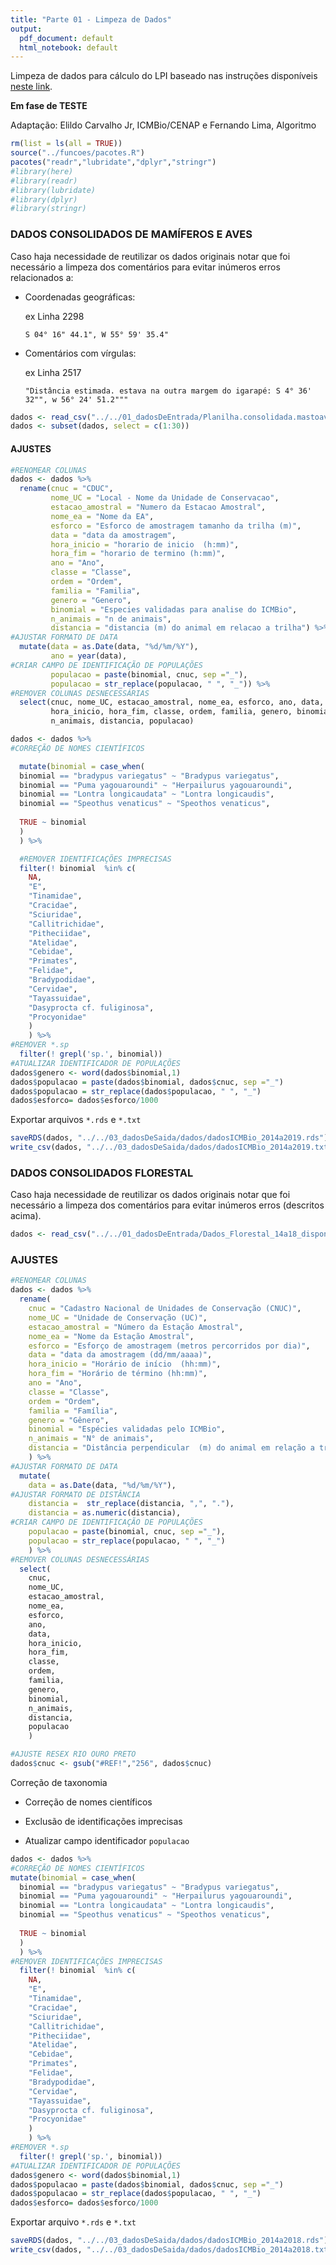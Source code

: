 ```yaml
---
title: "Parte 01 - Limpeza de Dados"
output:
  pdf_document: default
  html_notebook: default
---
```


Limpeza de dados para cálculo do LPI baseado nas instruções disponíveis [neste link](https://github.com/Zoological-Society-of-London/rlpi).

**Em fase de TESTE**

Adaptação: Elildo Carvalho Jr, ICMBio/CENAP e Fernando Lima, Algoritmo

```r
rm(list = ls(all = TRUE))
source("../funcoes/pacotes.R")
pacotes("readr","lubridate","dplyr","stringr")
#library(here)
#library(readr)
#library(lubridate)
#library(dplyr)
#library(stringr)
```

### DADOS CONSOLIDADOS DE MAMÍFEROS E AVES

Caso haja necessidade de reutilizar os dados originais notar que foi necessário a limpeza dos comentários para evitar inúmeros erros relacionados a:

-   Coordenadas geográficas:

    ex Linha 2298

    `S 04° 16" 44.1", W 55° 59' 35.4"`

-   Comentários com vírgulas:

    ex Linha 2517

    `"Distância estimada. estava na outra margem do igarapé: S 4° 36' 32"", w 56° 24' 51.2"""`

```r
dados <- read_csv("../../01_dadosDeEntrada/Planilha.consolidada.mastoaves.ate.2019a.csv", show_col_types = FALSE)
dados <- subset(dados, select = c(1:30))
```
\newpage

#### AJUSTES

```r
#RENOMEAR COLUNAS
dados <- dados %>%
  rename(cnuc = "CDUC",
         nome_UC = "Local - Nome da Unidade de Conservacao",
         estacao_amostral = "Numero da Estacao Amostral",
         nome_ea = "Nome da EA",
         esforco = "Esforco de amostragem tamanho da trilha (m)",
         data = "data da amostragem",
         hora_inicio = "horario de inicio  (h:mm)",
         hora_fim = "horario de termino (h:mm)",
         ano = "Ano",
         classe = "Classe",
         ordem = "Ordem",
         familia = "Familia",
         genero = "Genero",
         binomial = "Especies validadas para analise do ICMBio",
         n_animais = "n de animais",
         distancia = "distancia (m) do animal em relacao a trilha") %>%
#AJUSTAR FORMATO DE DATA
  mutate(data = as.Date(data, "%d/%m/%Y"),
         ano = year(data),
#CRIAR CAMPO DE IDENTIFICAÇÃO DE POPULAÇÕES
         populacao = paste(binomial, cnuc, sep ="_"),
         populacao = str_replace(populacao, " ", "_")) %>%
#REMOVER COLUNAS DESNECESSÁRIAS
  select(cnuc, nome_UC, estacao_amostral, nome_ea, esforco, ano, data,
         hora_inicio, hora_fim, classe, ordem, familia, genero, binomial,
         n_animais, distancia, populacao)
```

```r
dados <- dados %>%
#CORREÇÃO DE NOMES CIENTÍFICOS

  mutate(binomial = case_when(
  binomial == "bradypus variegatus" ~ "Bradypus variegatus",
  binomial == "Puma yagouaroundi" ~ "Herpailurus yagouaroundi",
  binomial == "Lontra longicaudata" ~ "Lontra longicaudis",
  binomial == "Speothus venaticus" ~ "Speothos venaticus",
  
  TRUE ~ binomial
  )
  ) %>%

  #REMOVER IDENTIFICAÇÕES IMPRECISAS
  filter(! binomial  %in% c(
    NA,
    "E",
    "Tinamidae",
    "Cracidae",
    "Sciuridae",
    "Callitrichidae",
    "Pitheciidae",
    "Atelidae",
    "Cebidae",
    "Primates",
    "Felidae",
    "Bradypodidae",
    "Cervidae",
    "Tayassuidae",
    "Dasyprocta cf. fuliginosa",
    "Procyonidae"
    )
    ) %>%
#REMOVER *.sp
  filter(! grepl('sp.', binomial))
#ATUALIZAR IDENTIFICADOR DE POPULAÇÕES
dados$genero <- word(dados$binomial,1)
dados$populacao = paste(dados$binomial, dados$cnuc, sep ="_")
dados$populacao = str_replace(dados$populacao, " ", "_")
dados$esforco= dados$esforco/1000
```

Exportar arquivos `*.rds` e `*.txt`

```r
saveRDS(dados, "../../03_dadosDeSaida/dados/dadosICMBio_2014a2019.rds")
write_csv(dados, "../../03_dadosDeSaida/dados/dadosICMBio_2014a2019.txt")
```
\newpage

### DADOS CONSOLIDADOS FLORESTAL

Caso haja necessidade de reutilizar os dados originais notar que foi necessário a limpeza dos comentários para evitar inúmeros erros (descritos acima).

```r
dados <- read_csv("../../01_dadosDeEntrada/Dados_Florestal_14a18_disponibilizacao1.csv", show_col_types = FALSE)
```

### AJUSTES

```r
#RENOMEAR COLUNAS
dados <- dados %>%
  rename(
    cnuc = "Cadastro Nacional de Unidades de Conservação (CNUC)",
    nome_UC = "Unidade de Conservação (UC)",
    estacao_amostral = "Número da Estação Amostral",
    nome_ea = "Nome da Estação Amostral",
    esforco = "Esforço de amostragem (metros percorridos por dia)",
    data = "data da amostragem (dd/mm/aaaa)",
    hora_inicio = "Horário de início  (hh:mm)",
    hora_fim = "Horário de término (hh:mm)",
    ano = "Ano",
    classe = "Classe",
    ordem = "Ordem",
    familia = "Família",
    genero = "Gênero",
    binomial = "Espécies validadas pelo ICMBio",
    n_animais = "N° de animais",
    distancia = "Distância perpendicular  (m) do animal em relação a trilha"
    ) %>%
#AJUSTAR FORMATO DE DATA
  mutate(
    data = as.Date(data, "%d/%m/%Y"),
#AJUSTAR FORMATO DE DISTÂNCIA
    distancia =  str_replace(distancia, ",", "."),
    distancia = as.numeric(distancia),
#CRIAR CAMPO DE IDENTIFICAÇÃO DE POPULAÇÕES
    populacao = paste(binomial, cnuc, sep ="_"),
    populacao = str_replace(populacao, " ", "_")
    ) %>%
#REMOVER COLUNAS DESNECESSÁRIAS
  select(
    cnuc,
    nome_UC,
    estacao_amostral,
    nome_ea,
    esforco,
    ano,
    data,
    hora_inicio,
    hora_fim,
    classe,
    ordem,
    familia,
    genero,
    binomial,
    n_animais,
    distancia,
    populacao
    )

#AJUSTE RESEX RIO OURO PRETO
dados$cnuc <- gsub("#REF!","256", dados$cnuc)
```

Correção de taxonomia

-   Correção de nomes científicos

-   Exclusão de identificações imprecisas

-   Atualizar campo identificador `populacao`

```r
dados <- dados %>%
#CORREÇÃO DE NOMES CIENTÍFICOS
mutate(binomial = case_when(
  binomial == "bradypus variegatus" ~ "Bradypus variegatus",
  binomial == "Puma yagouaroundi" ~ "Herpailurus yagouaroundi",
  binomial == "Lontra longicaudata" ~ "Lontra longicaudis",
  binomial == "Speothus venaticus" ~ "Speothos venaticus",
  
  TRUE ~ binomial
  )
  ) %>%
#REMOVER IDENTIFICAÇÕES IMPRECISAS
  filter(! binomial  %in% c(
    NA,
    "E",
    "Tinamidae",
    "Cracidae",
    "Sciuridae",
    "Callitrichidae",
    "Pitheciidae",
    "Atelidae",
    "Cebidae",
    "Primates",
    "Felidae",
    "Bradypodidae",
    "Cervidae",
    "Tayassuidae",
    "Dasyprocta cf. fuliginosa",
    "Procyonidae"
    )
    ) %>%
#REMOVER *.sp
  filter(! grepl('sp.', binomial))
#ATUALIZAR IDENTIFICADOR DE POPULAÇÕES
dados$genero <- word(dados$binomial,1)
dados$populacao = paste(dados$binomial, dados$cnuc, sep ="_")
dados$populacao = str_replace(dados$populacao, " ", "_")
dados$esforco= dados$esforco/1000
```

Exportar arquivo `*.rds` e `*.txt`

```r
saveRDS(dados, "../../03_dadosDeSaida/dados/dadosICMBio_2014a2018.rds")
write_csv(dados, "../../03_dadosDeSaida/dados/dadosICMBio_2014a2018.txt")
```
